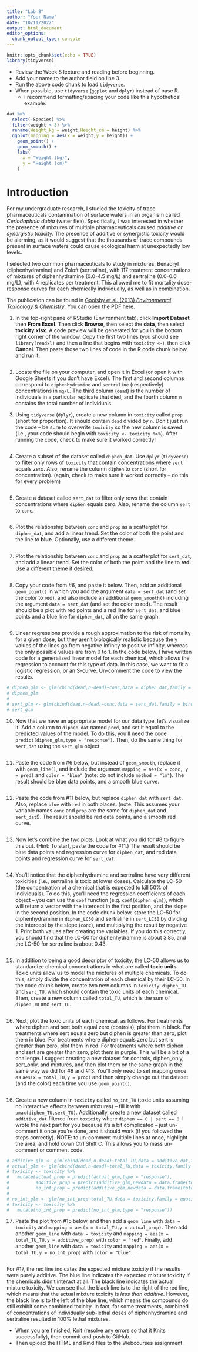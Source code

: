 ```yaml
---
title: "Lab 8"
author: "Your Name"
date: "10/11/2022"
output: html_document
editor_options: 
  chunk_output_type: console
---
```


```r
knitr::opts_chunk$set(echo = TRUE)
library(tidyverse)
```

- Review the Week 8 lecture and reading before beginning.
- Add your name to the author field on line 3.
- Run the above code chunk to load `tidyverse`.
- When possible, use `tidyverse` (`ggplot` and `dplyr`) instead of base R.
   - I recommend formatting/spacing your code like this hypothetical example:

```r
dat %>% 
  select(-Species) %>%
  filter(weight < 3) %>%
  rename(Weight_kg = weight,Height_cm = height) %>%
  ggplot(mapping = aes(x = weight,y = height)) + 
    geom_point() + 
    geom_smooth() + 
    labs(
      x = "Weight (kg)",
      y = "Height (cm)"
    )
```

# Introduction

For my undergraduate research, I studied the toxicity of trace pharmaceuticals contamination of surface waters in an organism called *Ceriodaphnia dubia* (water flea). Specifically, I was interested in whether the presence of mixtures of multiple pharmaceuticals caused *additive* or *synergistic* toxicity. The presence of additive or synergistic toxicity would be alarming, as it would suggest that the thousands of trace compounds present in surface waters could cause ecological harm at unexpectedly low levels.

I selected two common pharmaceuticals to study in mixtures: Benadryl (diphenhydramine) and Zoloft (sertraline), with 117 treatment concentrations of mixtures of diphenhydramine (0.0-4.5 mg/L) and sertraline (0.0-0.6 mg/L), with 4 replicates per treatment. This allowed me to fit mortality dose-response curves for each chemically individually, as well as in combination.

The publication can be found in [Goolsby et al. (2013) *Environmental Toxicology & Chemistry*](https://setac.onlinelibrary.wiley.com/doi/abs/10.1002/etc.2378). You can open the PDF [here](https://plantevoecophys.files.wordpress.com/2013/10/goolsby-etc.pdf).

1. In the top-right pane of RStudio (Environment tab), click **Import Dataset** then **From Excel**. Then click **Browse**, then select the **data**, then select **toxicity.xlsx**. A code preview will be generated for you in the bottom right corner of the window. Copy the first two lines (you should see `library(readxl)` and then a line that begins with `toxicity <- `), then click **Cancel**. Then paste those two lines of code in the R code chunk below, and run it.

```r

```

2. Locate the file on your computer, and open it in Excel (or open it with Google Sheets if you don't have Excel). The first and second columns correspond to `diphenhydramine` and `sertraline` (respectively) concentrations in `mg/L`. The third column (`dead`) is the number of individuals in a particular replicate that died, and the fourth column `n` contains the total number of individuals.

3. Using `tidyverse` (`dplyr`), create a new column in `toxicity` called `prop` (short for proportion). It should contain `dead` divided by `n`. Don't just run the code -- be sure to overwrite `toxicity` so the new column is saved (i.e., your code should begin with `toxicity <- toxicity %>%`). After running the code, check to make sure it worked correctly!

```r

```

4. Create a subset of the dataset called `diphen_dat`. Use `dplyr` (`tidyverse`) to filter only rows of `toxicity` that contain concentrations where `sert` equals zero. Also, rename the column `diphen` to `conc` (short for concentration). (again, check to make sure it worked correctly -- do this for every problem)

```r

```

5. Create a dataset called `sert_dat` to filter only rows that contain concentrations where `diphen` equals zero. Also, rename the column `sert` to `conc`.

```r

```

6. Plot the relationship between `conc` and `prop` as a scatterplot for `diphen_dat`, and add a linear trend. Set the color of both the point and the line to **blue**. Optionally, use a different theme.

```r

```

7. Plot the relationship between `conc` and `prop` as a scatterplot for `sert_dat`, and add a linear trend. Set the color of both the point and the line to **red**. Use a different theme if desired.

```r

```

8. Copy your code from #6, and paste it below. Then, add an additional `geom_point()` in which you add the argument `data = sert_dat` (and set the color to red), and also include an additional `geom_smooth()` including the argument `data = sert_dat` (and set the color to red). The result should be a plot with red points and a red line for `sert_dat`, and blue points and a blue line for `diphen_dat`, all on the same graph.

```r

```

9. Linear regressions provide a rough approximation to the risk of mortality for a given dose, but they aren't biologically realistic because the y values of the lines go from negative infinity to positive infinity, whereas the only possible values are from 0 to 1. In the code below, I have written code for a generalized linear model for each chemical, which allows the regression to account for this type of data. In this case, we want to fit a logistic regression, or an S-curve. Un-comment the code to view the results.

```r
# diphen_glm <- glm(cbind(dead,n-dead)~conc,data = diphen_dat,family = binomial())
# diphen_glm
# 
# sert_glm <- glm(cbind(dead,n-dead)~conc,data = sert_dat,family = binomial())
# sert_glm
```

10. Now that we have an appropriate model for our data type, let's visualize it. Add a column to `diphen_dat` named `pred`, and set it equal to the predicted values of the model. To do this, you'll need the code `predict(diphen_glm,type = "response")`. Then, do the same thing for `sert_dat` using the `sert_glm` object.

```r

```

11. Paste the code from #6 below, but instead of `geom_smooth`, replace it with `geom_line()`, and include the argument `mapping = aes(x = conc, y = pred)` and `color = "blue"` (note: do not include `method = "lm"`). The result should be blue data points, and a smooth blue curve.

```r

```

12. Paste the code from #11 below, but replace `diphen_dat` with `sert_dat`. Also, replace `blue` with `red` in both places. (note: This assumes your variable names `conc` and `prop` are the same for `diphen_dat` and `sert_dat`!). The result should be red data points, and a smooth red curve.

```r

```

13. Now let's combine the two plots. Look at what you did for #8 to figure this out. (Hint: To start, paste the code for #11.) The result should be blue data points and regression curve for `diphen_dat`, and red data points and regression curve for `sert_dat`.

```r

```

14. You'll notice that the diphenhydramine and sertraline have very different toxicities (i.e., sertraline is toxic at lower doses). Calculate the LC-50 (the concentration of a chemical that is expected to kill 50% of individuals). To do this, you'll need the regression coefficients of each object -- you can use the `coef` function (e.g. `coef(diphen_glm)`), which will return a vector with the intercept in the first position, and the slope in the second position. In the code chunk below, store the LC-50 for diphenhydramine in `diphen_LC50` and sertraline in `sert_LC50` by dividing the intercept by the slope (`conc`), and multiplying the result by negative 1. Print both values after creating the variables. If you do this correctly, you should find that the LC-50 for diphenhydramine is about 3.85, and the LC-50 for sertraline is about 0.43.

```r

```

15. In addition to being a good descriptor of toxicity, the LC-50 allows us to standardize chemical concentrations in what are called **toxic units**. Toxic units allow us to model the mixtures of multiple chemicals. To do this, simply divide the concentration of each chemical by their LC-50. In the code chunk below, create two new columns in `toxicity`: `diphen_TU` and `sert_TU`, which should contain the toxic units of each chemical. Then, create a new column called `total_TU`, which is the sum of `diphen_TU` and `sert_TU`. 

```r

```

16. Next, plot the toxic units of each chemical, as follows. For treatments where diphen and sert both equal zero (controls), plot them in black. For treatments where sert equals zero but diphen is greater than zero, plot them in blue. For treatments where diphen equals zero but sert is greater than zero, plot them in red. For treatments where both diphen and sert are greater than zero, plot them in purple. This will be a bit of a challenge. I suggest creating a new dataset for controls, diphen_only, sert_only, and mixtures, and then plot them on the same graph in the same way we did for #8 and #13. You'll only need to set mapping once as `aes(x = total_TU,y = prop)` and then simply change out the dataset (and the color) each time you use `geom_point()`.

```r

```

16. Create a new column in `toxicity` called `no_int_TU` (toxic units assuming no interactive effects between mixtures) -- fill it with `pmax(diphen_TU,sert_TU)`. Additionally, create a new dataset called `additive_dat` filtered from `toxicity` where `diphen == 0 | sert == 0`. I wrote the next part for you because it's a bit complicated -- just un-comment it once you're done, and it should work (if you followed the steps correctly). NOTE: to un-comment multiple lines at once, highlight the area, and hold down Ctrl Shift C. This allows you to mass un-comment or comment code.

```r


# additive_glm <- glm(cbind(dead,n-dead)~total_TU,data = additive_dat,family = binomial())
# actual_glm <- glm(cbind(dead,n-dead)~total_TU,data = toxicity,family = binomial())
# toxicity <- toxicity %>%
#   mutate(actual_prop = predict(actual_glm,type = "response"),
#          additive_prop = predict(additive_glm,newdata = data.frame(total_TU = toxicity$total_TU),type = "response"),
#          no_int_prop = predict(additive_glm,newdata = data.frame(total_TU = toxicity$no_int_TU),type = "response"))
# 
# no_int_glm <- glm(no_int_prop~total_TU,data = toxicity,family = quasibinomial())
# toxicity <- toxicity %>%
#   mutate(no_int_prop = predict(no_int_glm,type = "response"))

```

17. Paste the plot from #15 below, and then add a `geom_line` with `data = toxicity` and `mapping = aes(x = total_TU,y = actual_prop)`. Then add another `geom_line` with `data = toxicity` and `mapping = aes(x = total_TU_TU,y = additive_prop)` with `color = "red"`. Finally, add another `geom_line` with `data = toxicity` and `mapping = aes(x = total_TU,y = no_int_prop)` with `color = "blue"`.

```r

```

For #17, the red line indicates the expected mixture toxicity if the results were purely additive. The blue line indicates the expected mixture toxicity if the chemicals didn't interact at all. The black line indicates the actual mixture toxicity. We can see that the black line is to the right of the red line, which means that the actual mixture toxicity is *less than additive*. However, the black line is to the left of the blue line, which means the compounds do still exhibit some combined toxicity. In fact, for some treatments, combined of concentrations of individually sub-lethal doses of diphenhydramine and sertraline resulted in 100% lethal mixtures.

- When you are finished, Knit (resolve any errors so that it Knits successfully), then commit and push to GitHub.
- Then upload the HTML and Rmd files to the Webcourses assignment.

